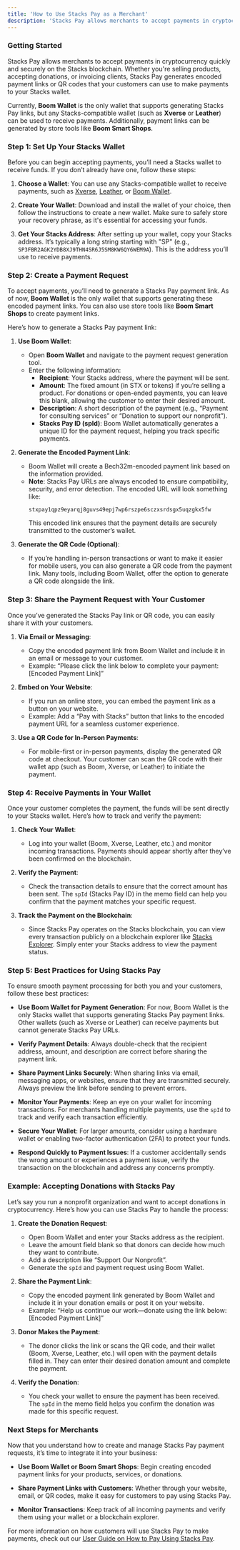 ```yaml
---
title: 'How to Use Stacks Pay as a Merchant'
description: 'Stacks Pay allows merchants to accept payments in cryptocurrency quickly and securely on the Stacks blockchain.'
---
```


### **Getting Started**

Stacks Pay allows merchants to accept payments in cryptocurrency quickly and securely on the Stacks blockchain. Whether you're selling products, accepting donations, or invoicing clients, Stacks Pay generates encoded payment links or QR codes that your customers can use to make payments to your Stacks wallet.

Currently, **Boom Wallet** is the only wallet that supports generating Stacks Pay links, but any Stacks-compatible wallet (such as **Xverse** or **Leather**) can be used to receive payments. Additionally, payment links can be generated by store tools like **Boom Smart Shops**.



### **Step 1: Set Up Your Stacks Wallet**

Before you can begin accepting payments, you’ll need a Stacks wallet to receive funds. If you don’t already have one, follow these steps:

1. **Choose a Wallet**: You can use any Stacks-compatible wallet to receive payments, such as [Xverse](https://www.xverse.app/), [Leather](https://leather.io/), or [Boom Wallet](https://www.boomwallet.app).
   
2. **Create Your Wallet**: Download and install the wallet of your choice, then follow the instructions to create a new wallet. Make sure to safely store your recovery phrase, as it's essential for accessing your funds.

3. **Get Your Stacks Address**: After setting up your wallet, copy your Stacks address. It’s typically a long string starting with "SP" (e.g., `SP3FBR2AGK2YDB8XJ9THN4SR6J5SM8KW6QY6WEM9A`). This is the address you’ll use to receive payments.



### **Step 2: Create a Payment Request**

To accept payments, you’ll need to generate a Stacks Pay payment link. As of now, **Boom Wallet** is the only wallet that supports generating these encoded payment links. You can also use store tools like **Boom Smart Shops** to create payment links.

Here’s how to generate a Stacks Pay payment link:

1. **Use Boom Wallet**:
   - Open **Boom Wallet** and navigate to the payment request generation tool.
   - Enter the following information:
     - **Recipient**: Your Stacks address, where the payment will be sent.
     - **Amount**: The fixed amount (in STX or tokens) if you’re selling a product. For donations or open-ended payments, you can leave this blank, allowing the customer to enter their desired amount.
     - **Description**: A short description of the payment (e.g., “Payment for consulting services” or “Donation to support our nonprofit”).
     - **Stacks Pay ID (spId)**: Boom Wallet automatically generates a unique ID for the payment request, helping you track specific payments.
   
2. **Generate the Encoded Payment Link**:
   - Boom Wallet will create a Bech32m-encoded payment link based on the information provided.
   - **Note**: Stacks Pay URLs are always encoded to ensure compatibility, security, and error detection. The encoded URL will look something like:
     ```
     stxpay1qpz9eyarqj8guvs49epj7wp6rszpe6sczxsrdsgx5uqzgkx5fw
     ```
     This encoded link ensures that the payment details are securely transmitted to the customer’s wallet.

3. **Generate the QR Code (Optional)**:
   - If you’re handling in-person transactions or want to make it easier for mobile users, you can also generate a QR code from the payment link. Many tools, including Boom Wallet, offer the option to generate a QR code alongside the link.



### **Step 3: Share the Payment Request with Your Customer**

Once you’ve generated the Stacks Pay link or QR code, you can easily share it with your customers.

1. **Via Email or Messaging**:
   - Copy the encoded payment link from Boom Wallet and include it in an email or message to your customer.
   - Example: “Please click the link below to complete your payment: [Encoded Payment Link]”

2. **Embed on Your Website**:
   - If you run an online store, you can embed the payment link as a button on your website.
   - Example: Add a “Pay with Stacks” button that links to the encoded payment URL for a seamless customer experience.

3. **Use a QR Code for In-Person Payments**:
   - For mobile-first or in-person payments, display the generated QR code at checkout. Your customer can scan the QR code with their wallet app (such as Boom, Xverse, or Leather) to initiate the payment.



### **Step 4: Receive Payments in Your Wallet**

Once your customer completes the payment, the funds will be sent directly to your Stacks wallet. Here’s how to track and verify the payment:

1. **Check Your Wallet**:
   - Log into your wallet (Boom, Xverse, Leather, etc.) and monitor incoming transactions. Payments should appear shortly after they’ve been confirmed on the blockchain.

2. **Verify the Payment**:
   - Check the transaction details to ensure that the correct amount has been sent. The `spId` (Stacks Pay ID) in the memo field can help you confirm that the payment matches your specific request.
   
3. **Track the Payment on the Blockchain**:
   - Since Stacks Pay operates on the Stacks blockchain, you can view every transaction publicly on a blockchain explorer like [Stacks Explorer](https://explorer.stacks.co). Simply enter your Stacks address to view the payment status.



### **Step 5: Best Practices for Using Stacks Pay**

To ensure smooth payment processing for both you and your customers, follow these best practices:

- **Use Boom Wallet for Payment Generation**: For now, Boom Wallet is the only Stacks wallet that supports generating Stacks Pay payment links. Other wallets (such as Xverse or Leather) can receive payments but cannot generate Stacks Pay URLs.

- **Verify Payment Details**: Always double-check that the recipient address, amount, and description are correct before sharing the payment link.

- **Share Payment Links Securely**: When sharing links via email, messaging apps, or websites, ensure that they are transmitted securely. Always preview the link before sending to prevent errors.

- **Monitor Your Payments**: Keep an eye on your wallet for incoming transactions. For merchants handling multiple payments, use the `spId` to track and verify each transaction efficiently.

- **Secure Your Wallet**: For larger amounts, consider using a hardware wallet or enabling two-factor authentication (2FA) to protect your funds.

- **Respond Quickly to Payment Issues**: If a customer accidentally sends the wrong amount or experiences a payment issue, verify the transaction on the blockchain and address any concerns promptly.



### **Example: Accepting Donations with Stacks Pay**

Let’s say you run a nonprofit organization and want to accept donations in cryptocurrency. Here’s how you can use Stacks Pay to handle the process:

1. **Create the Donation Request**:
   - Open Boom Wallet and enter your Stacks address as the recipient.
   - Leave the amount field blank so that donors can decide how much they want to contribute.
   - Add a description like “Support Our Nonprofit”.
   - Generate the `spId` and payment request using Boom Wallet.

2. **Share the Payment Link**:
   - Copy the encoded payment link generated by Boom Wallet and include it in your donation emails or post it on your website.
   - Example: “Help us continue our work—donate using the link below: [Encoded Payment Link]”

3. **Donor Makes the Payment**:
   - The donor clicks the link or scans the QR code, and their wallet (Boom, Xverse, Leather, etc.) will open with the payment details filled in. They can enter their desired donation amount and complete the payment.

4. **Verify the Donation**:
   - You check your wallet to ensure the payment has been received. The `spId` in the memo field helps you confirm the donation was made for this specific request.



### **Next Steps for Merchants**

Now that you understand how to create and manage Stacks Pay payment requests, it’s time to integrate it into your business:

- **Use Boom Wallet or Boom Smart Shops**: Begin creating encoded payment links for your products, services, or donations.
  
- **Share Payment Links with Customers**: Whether through your website, email, or QR codes, make it easy for customers to pay using Stacks Pay.

- **Monitor Transactions**: Keep track of all incoming payments and verify them using your wallet or a blockchain explorer.

For more information on how customers will use Stacks Pay to make payments, check out our [User Guide on How to Pay Using Stacks Pay](#how-to-pay-using-stacks-pay).

